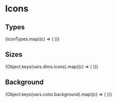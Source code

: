 
<Meta title="Style Guide/Icons" />

# Icons

## Types

<Box>
  {iconTypes.map((c) => (
    <Row key={c} label={c}>
      <Icon type={c} />
    </Row>
  ))}
</Box>

## Sizes

<Box>
  {Object.keys(vars.dims.icons).map((c) => (
    <Row key={c} label={c}>
      <Icon size={c} />
    </Row>
  ))}
</Box>

## Background

<Box>
  {Object.keys(vars.color.background).map((c) => (
    <Row key={c} label={c}>
      <Icon background={c} />
    </Row>
  ))}
</Box>

